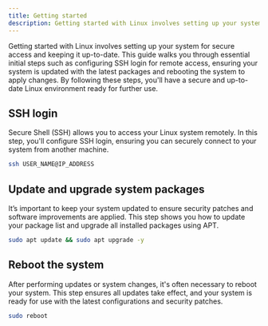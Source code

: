 ```yaml
---
title: Getting started
description: Getting started with Linux involves setting up your system for secure access and keeping it up-to-date. This guide walks you through essential initial steps such as configuring SSH login for remote access, ensuring your system is updated with the latest packages and rebooting the system to apply changes. By following these steps, you'll have a secure and up-to-date Linux environment ready for further use.
---
```


Getting started with Linux involves setting up your system for secure access and keeping it up-to-date. This guide walks you through essential initial steps such as configuring SSH login for remote access, ensuring your system is updated with the latest packages and rebooting the system to apply changes. By following these steps, you'll have a secure and up-to-date Linux environment ready for further use.

## SSH login

Secure Shell (SSH) allows you to access your Linux system remotely. In this step, you'll configure SSH login, ensuring you can securely connect to your system from another machine.

```sh
ssh USER_NAME@IP_ADDRESS
```

## Update and upgrade system packages

It’s important to keep your system updated to ensure security patches and software improvements are applied. This step shows you how to update your package list and upgrade all installed packages using APT.

```sh
sudo apt update && sudo apt upgrade -y
```

## Reboot the system

After performing updates or system changes, it's often necessary to reboot your system. This step ensures all updates take effect, and your system is ready for use with the latest configurations and security patches.

```sh
sudo reboot
```
